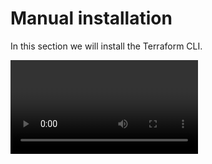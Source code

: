 # Manual installation

<Intro>In this section we will install the Terraform CLI.</Intro>

<Video id="BFZVfwFD9cs"/>

Terraform comes in a number of ways to use it. You have got the ability to use the CLI, you can use the cloud hosted Terraform Cloud and there is the privately managed Terraform Enterprise.
For the purposes of this course we are using the opensource Terraform CLI.

The command line interface to Terraform is the terraform command, which accepts a variety of subcommands such as terraform init or terraform plan.
We refer to the `terraform` command line tool as "Terraform CLI". This terminology is often used to distinguish it from other components you might use in the Terraform product family, such as Terraform Cloud or the various Terraform providers, which are developed and released separately from Terraform CLI.

To use Terraform you will need to install it. HashiCorp distributes Terraform as a binary package. You can also install Terraform using popular package managers for the different operating systems.
For the exercises, we are going to install Terraform manually.

To install Terraform manually, go over to the Terraform <a href="https://developer.hashicorp.com/terraform/downloads?product_intent=terraform" target="_blank">downloads</a> page and find the appropriate package for your system and download it as a zip archive.
From the command line, we can download the package by using either curl or wget.

<CodeGroup>
```shell {{ title: 'wget' }}
wget -O terraform.zip <download url>
```

```shell {{ title: 'curl' }}
curl -L -o terraform.zip <download url>
```
</CodeGroup>

After downloading Terraform, you can unzip the package using `unzip terraform.zip`. 
Terraform runs as a single binary named `terraform`, so any other files in the package can be safely removed and Terraform will still function.

To be able to run terraform from any location, ensure that the terraform binary is available on the <a href="https://en.wikipedia.org/wiki/PATH_(variable)" target="_blank">PATH</a>. 
You can print a colon-separated list of locations in your PATH by executing `echo $PATH`.
Move the Terraform binary to one of the listed locations e.g. `mv terraform /usr/local/bin/`.

<Task id="manual_installation">
  Install version {{terraform_version}} of Terraform for Linux (AMD64) by downloading it from the <a href="https://developer.hashicorp.com/terraform/downloads?product_intent=terraform" target="_blank">downloads</a> page and installing it on the PATH.
</Task>